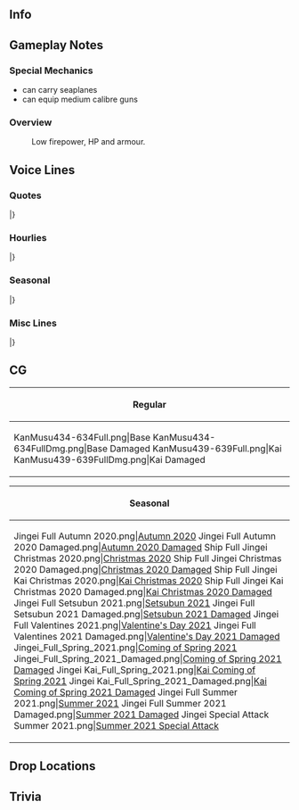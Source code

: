 ==Info==
{{KanmusuInfo|ID=434-634}}
{{KanmusuInfo|ID=439-639}}

==Gameplay Notes==
===Special Mechanics===
* can carry seaplanes
* can equip medium calibre guns

===Overview===

: Low firepower, HP and armour.

==Voice Lines==
===Quotes===
{{ShipquoteHeader}}
{{ShipquoteKai
|scenario = Introduction
|origin =私、迅鯨型潜水母艦一番艦、迅鯨と申します。提督、あなたに会えて、よかった。一緒に頑張って行きましょう。
|translation =My name is Jingei, and I am the 1st of the Jingei-class submarine tenders. Admiral, I'm glad to be able to meet you. Let's do our best together.
}}
{{ShipquoteKai|kai = true
|scenario = Introduction
|origin =迅鯨型潜水母艦一番艦、迅鯨、参ります。提督、私、あなたに会えて、本当によかった。今日も一緒に頑張って行きましょう。
|translation =1st of the Jingei-class submarine tenders, Jingei, reporting. Admiral, I'm truly glad to be able to meet you. Let's continue to do our best together. 
}}
{{ShipquoteKai
|scenario = Library
|origin =迅鯨型潜水母艦一番艦、迅鯨です。八八艦隊計画の流れの中で、生まれました。潜水戦隊の旗艦としてはもちろん、練習艦や輸送任務でも活躍しました。日本初の本格的な設計の潜水母艦。妹の長鯨ともども、どうぞよろしくお願いします。
|translation =I'm the 1st of the Jingei-class submarine tenders, Jingei. I was born as the Eight-Eight Fleet Plan progressed<ref>While the core of the Eight-Eight Fleet Plan was eight battleships and eight armored cruisers, the plan also involved smaller classes including submarines, which would be needed to attrit the USN in the event of war.</ref>. I served as flagship of submarine squadrons of course, but I also served as a training ship and performed transport missions. I was the first purpose-built Japanese submarine tender. My little sister Chougei and I are in your care.
}}
{{ShipquoteKai
|scenario = Secretary 1
|origin =提督、おはようございます。
|translation =Good morning, Admiral.
}}
{{ShipquoteKai
|scenario = Secretary 2
|origin =潜水艦たちのお世話は、お任せください。私、潜水隊の、母艦ですから。
|translation =Please let me tend to the submarines. I am the sub squads' tender, after all.
}}
{{ShipquoteKai
|scenario = Secretary 3
|origin =あ、提督！偶然に…あぁ、いえ、こちらこそ誤解して。一緒に行きましょう、えへへ…本当に、偶然？
|translation =Ah, Admiral! What a coincidence... ah, no, I was just mistaken. Let's go. Ehehe... Was it really just a coincidence...?
}}
{{ShipquoteKai|kai = true
|scenario = Secretary 3
|origin =提督、本当はね、私、ずっと前から…いえ、何でもありません。忘れちゃいました！
|translation =Admiral, to be honest, I've always wondered... no, it's nothing. Just forget I said that!
}}
{{ShipquoteKai
|scenario = Idle
|origin =提督？え？他の艦のところに？うん。ううん、いえ、任務ですもの。仕方がないわ。ん…私のこと、好きって言ったのに…
|translation =Admiral? Eh? You need to go see other ships? Okay. Oh, no no, it's your duty. You don't have a choice. Yeah... even though you said you loved me...
}}
{{ShipquoteKai
|scenario = Secretary Married
|origin =この気持ちは…焼きもち? ううん、そんなことない。別に私は…！私は、潜水母艦だから。それだけ！
|translation =Is this feeling... jealousy? No, it can't be. I'm not really...! I'm a submarine tender. That's all!
}}
{{ShipquoteKai
|scenario = Wedding
|origin =提督、私、ずっと前から、好きだったの。私、あなたに会えて、本当によかった。好き、です。
|translation =Admiral, I've loved you, for the longest time. I'm truly glad to have been able to meet you. I love you.
}}
{{ShipquoteKai
|scenario = Looking At Scores
|origin =情報は大切です。私が、お持ちしますね。
|translation =Information is valuable. I will get it for you.
}}
{{ShipquoteKai
|scenario = Joining A Fleet
|origin =潜水母艦、迅鯨、抜錨します。皆さん、よろしくお願いします。
|translation =Submarine tender, Jingei, setting sail. It's a pleasure working with you all.
}}
{{ShipquoteKai
|scenario = Equipment 1
|origin =ありがとうございます、提督。
|translation =Thank you very much, Admiral.
}}
{{ShipquoteKai|kai = true
|scenario = Equipment 1
|origin =ありがとう、提督。うふふん。
|translation =Thanks, Admiral. Ufufun.
}}
{{ShipquoteKai
|scenario = Equipment 2
|origin =嬉しい。あなたに会えて、よかった。
|translation =I'm glad. I'm glad I met you.
}}
{{ShipquoteKai
|scenario = Equipment 3
|origin =よかったですね。
|translation =Isn't this great?
}}
{{ShipquoteKai
|scenario = Supply
|origin =あの子たちも、喜びます。
|translation =Those girls will be pleased as well.
}}
{{ShipquoteKai
|scenario = Docking Minor
|origin =お風呂、先にいただきます。
|translation =I'll be bathing first.
}}
{{ShipquoteKai
|scenario = Docking Major
|origin =少し体調が優れなくて…ごめんなさい。
|translation =I'm a little under the weather... sorry.
}}
{{ShipquoteKai
|scenario = Construction
|origin =新造艦ですね。ようこそ、艦隊に。
|translation =It's a new ship. Welcome to the fleet.
}}
{{ShipquoteKai
|scenario = Returning From Sortie
|origin =皆さん、お疲れさまでした。
|translation =Good work, everyone.
}}
{{ShipquoteKai
|scenario = Starting A Sortie
|origin =はい、提督、私、行けます。潜水母艦、迅鯨、出港です。
|translation =Yes, Admiral, I can go. Submarine tender, Jingei, leaving port.
}}
{{ShipquoteKai
|scenario = Battle Start
|origin =あれは、敵！皆さん、気を付けて。戦闘用意、お願いします。
|translation =That must be the enemy! Be careful, everyone. Please prepare for combat.
}}
{{ShipquoteKai
|scenario = Attack
|origin =やめなさい！
|translation =Stop it!
}}
{{ShipquoteKai
|scenario = Air Battle/Daytime Spotting/Night Battle Attack
|origin =許せない。
|translation =I won't let you.
}}
{{ShipquoteKai|kai = true
|scenario = Air Battle/Daytime Spotting/Night Battle Attack
|origin =大嫌い！
|translation =I hate you!
}}
{{ShipquoteKai
|scenario = Night Battle
|origin =夜は、危ないかも。皆さん、気を付けて。
|translation =Night, might be dangerous. Be careful, everyone.
}}
{{ShipquoteKai
|scenario = MVP
|origin =お役に立てて、よかったです。また、何かあったら、言ってください。
|translation =I'm glad I was of service. Let me know if anything else comes up.
}}
{{ShipquoteKai
|scenario = Minor Damage 1
|origin =ひゃぁ！
|translation =Hyaa!
}}
{{ShipquoteKai
|scenario = Minor Damage 2
|origin =やめて。やめなさい！
|translation =Stop. Stop it!
}}
{{ShipquoteKai
|scenario = Major Damage
|origin =何するんですか？信じられない、もう！
|translation =What are you doing? I can't believe this, jeez!
}}
{{ShipquoteKai
|scenario = Sunk
|origin =私も、ここで沈むんですね。さよなら、提督。
|translation =So I'm sinking here too. Farewell, Admiral.
}}
|}
<references/>
{{clear}}

===Hourlies===
{{ShipquoteHeader|type = hourly}}
{{ShipquoteKai|kai = true
|scenario = 00:00
|origin =今日は私が、提督の秘書艦を担当しますね。今、日付が変わったところです。よろしくお願いします。
|translation =Today I will be serving as your secretary. A new day has just begun. It's a pleasure to work with you.
}}
{{ShipquoteKai|kai = true
|scenario = 01:00
|origin =マルヒトマルマルです。静か、ですね。お茶入れましょうか？
|translation =It's 0100 hours. It's quiet, isn't it? Would you like some some tea?
}}
{{ShipquoteKai|kai = true
|scenario = 02:00
|origin =マルフタマルマルです。お茶、ここに置きますね。羊羹も切りました。糖分取ると、頭が回りますよね。
|translation =It's 0200 hours. I'll leave the tea here. I also cut some red bean jelly. It'll be easier to think once you have some sugar.
}}
{{ShipquoteKai|kai = true
|scenario = 03:00
|origin =マルサンマルマルです。この時間は、ここもとても静かですね。
|translation =It's 0300 hours. It's also quiet around here at this hour.
}}
{{ShipquoteKai|kai = true
|scenario = 04:00
|origin =マルヨンマルマルです。ふ～ん。もうすぐ朝。提督、お茶を入れ直しますね。日本茶でいいですか？
|translation =It's 0400 hours. Nnnnnnnngh. It's almost morning. I'll make some more tea, Admiral. Is Japanese tea alright?
}}
{{ShipquoteKai|kai = true
|scenario = 05:00
|origin =マルゴーマルマルです。夜が明けますね。提督、おはようございます。
|translation =It's 0500 hours. The sun is rising. Good morning, Admiral.
}}
{{ShipquoteKai|kai = true
|scenario = 06:00
|origin =マルロクマルマル。艦隊に総員起こし、かけますね。皆さん、朝です。起きてください。総員起こし。おはようございます。
|translation =0600 hours. I'll go wake the fleet. It's morning, everyone. Please wake up. All hands, assemble! Good morning.
}}
{{ShipquoteKai|kai = true
|scenario = 07:00
|origin =マルナナマルマルです。提督、朝食の準備、できました。麦飯に、新鮮の卵、油揚げのお味噌汁と、大根のお漬物。あと、今日はアジの開きも手に入ったんです。どうぞ召し上がれ！お代わりも遠慮しないで、おっしゃってくださいね。
|translation =It's 0700 hours. Admiral, I've finished preparing breakfast. Barley rice, fresh eggs, miso soup with fried tofu, and pickled daikon. Please help yourself! Also, I managed to get my hands on some dried horse mackerel today. Please let me know if you'd like seconds.
}}
{{ShipquoteKai|kai = true
|scenario = 08:00
|origin =マルハチマルマルです。提督、食後のお茶はいかがですか？はい、お持ちしますね。どうぞ。
|translation =It's 0800 hours. Admiral, would you like some tea after your meal? Alright, I'll bring you some. Please enjoy.
}}
{{ShipquoteKai|kai = true
|scenario = 09:00
|origin =マルキュマルマルです。あら、由良さん！おはようございます。由良さんも元気そうですね。
|translation =It's 0900 hours. Oh my, Yura! Good morning. You look well too, Yura.
}}
{{ShipquoteKai|kai = true
|scenario = 10:00
|origin =ヒトマルマルマルです。由良さん、今は水雷戦隊を？そうですか。やはり軽巡はそうですよね、分かります。皆さんのご活躍を、お祈りしています。
|translation =It's 1000 hours. Yura, you'll be going with the torpedo squadrons now? I see. That's how it is for light cruisers, I understand. I wish you all success.<ref>Captain Sato Shiro was reassigned from Jingei to Yura, where he was her last captain.</ref>
}}
{{ShipquoteKai|kai = true
|scenario = 11:00
|origin =ヒトヒトマルマ、あっ、間宮さん！おはようございます。アジの開き、ありがとうございました。美味しかったです。えぅ？あの時のお礼？いいんです、そんなの。いえ、本当にありがとう。提督も喜んでいました。
|translation =It's 110- ah, Mamiya! Good morning. Thank you for the dried horse mackerel. It was delicious. Eh? It's thanks for back then<ref>Jingei went on a search-and-rescue mission for Mamiya after she was torpedoed, and towed her until smaller ships arrived to help.</ref>? It's fine, really. No really, thank you. The Admiral enjoyed it too.
}}
{{ShipquoteKai|kai = true
|scenario = 12:00
|origin =ヒトフタマルマルです。提督、お昼にしましょう？こちらにおむすびをご用意しました。これがお塩、これは梅干し、こちらは豪華に鮭です。さぁ、召し上がってください！沢庵もありますよ。
|translation =It's 1200 hours. Shall we have lunch, Admiral? I've prepared some rice balls. These are salt, these are dried plums, and here is some salmon as an indulgence. Please, eat up! I also have pickled radish. 
}}
{{ShipquoteKai|kai = true
|scenario = 13:00
|origin =ヒトサンマルマルです。提督、お昼は十分でした？そうですか、よかった。食後のお茶、こちらにご用意しますね。午後も頑張りましょう！
|translation =It's 1300 hours. Was lunch satisfying, Admiral? That's good then. I'll prepare the post-meal tea. Let's work hard for the rest of the day!
}}
{{ShipquoteKai|kai = true
|scenario = 14:00
|origin =ヒトヨンマルマルです。そうですね、そんなに新しい船ではないので、最新の装備はあまり…すみません、提督。
|translation =It's 1400 hours. Right, I'm not a very new ship, so the latest equipment would be... sorry, Admiral.
}}
{{ShipquoteKai|kai = true
|scenario = 15:00
|origin =ヒトゴーマルマルです。長鯨にも、会えると思います、きっと。あの子、意外と頑丈だし。
|translation =It's 1500 hours. You'll be able to meet Chougei too, I'm sure of it. She's surprisingly tough, that girl.
}}
{{ShipquoteKai|kai = true
|scenario = 16:00
|origin =ヒトロクマルマルです。そうですね。内地で練習艦を務めたこともありました。
|translation =It's 1600 hours. That's true. I also served as a training ship in the home islands.
}}
{{ShipquoteKai|kai = true
|scenario = 17:00
|origin =ヒトナナマルマルです。提督、見てください、夕日。奇麗。夕日はどこで見ても、心を奪われますね、本当に…あっ、いけない、夕食の準備をしないと！
|translation =It's 1700 hours. Admiral, please look at that sunset. It's beautiful. Sunsets have a way of stealing your heart, no matter where you're watching them from... ah, oh no, I need to prepare dinner!
}}
{{ShipquoteKai|kai = true
|scenario = 18:00
|origin =ヒトハチマルマルです。提督、夕食のご用意、進めています。少しお待ちいただけますか？お酒はどうされますか？今日はビール？分かりました。お持ちしますね。
|translation =It's 1800 hours. Admiral, I'm in the middle of making dinner. Would you mind waiting a little longer? Would you like anything to drink? Beer today? Understood. I'll go fetch it.
}}
{{ShipquoteKai|kai = true
|scenario = 19:00
|origin =ヒトキュウマルマルです。さぁ、夕食のご用意ができました。今日の献立は、金目が手に入ったので、煮つけにしてみました。炊き立ての麦飯、豆腐とほうれん草のお味噌汁、蕪のお漬物も、どうぞ。
|translation =It's 1900 hours. Alright, I've finished preparing dinner. For today's course, I managed to get my hands on goldeneye snapper, so I tried simmering it in soy sauce. We have fresh barley rice, miso soup with tofu and spinach, and pickled turnips. Please enjoy.
}}
{{ShipquoteKai|kai = true
|scenario = 20:00
|origin =フタマルマルマルです。提督、お代わりはどうですか？はい、了解です。少し少な目、ですね。
|translation =It's 2000 hours. Would you like seconds, Admiral? Yes, roger that. A little less this time, right?
}}
{{ShipquoteKai|kai = true
|scenario = 21:00
|origin =フタヒトマルマルです。提督、お茶を入れますね。みかんもどうですか？こちら、佐世保のみかんなんです。
|translation =It's 2100 hours. I'll pour you some more tea, Admiral. Would you also like some oranges? These are from Sasebo<ref>Jingei was stationed in Sasebo for most of the war.</ref>.
}}
{{ShipquoteKai|kai = true
|scenario = 22:00
|origin =フタフタマルマルです。提督、今日もお疲れさまでした。少し先に、お休みになってください。残った書類の片づけは、私がやっておきますね。
|translation =It's 2200 hours. Thanks for your hard work again today, Admiral. Please go ahead and rest first. I'll handle the remaining documents for you.
}}
{{ShipquoteKai|kai = true
|scenario = 23:00
|origin =フタサンマルマ、あっ、提督？このお茶、提督が入れてくださったんですか？ありがとう！いただきます。
|translation =It's 230- ah, Admiral? You prepared this tea for me? Thanks, I'll enjoy it!
}}
|}
<references/>
{{clear}}

===Seasonal===
{{SeasonalHeaderOld}}
{{SeasonalQuote
|scenario = [[Seasonal/Autumn_2020|Autumn 2020]]
|origin = 	由良さん、この浴衣、素敵ですね。…えぇ、私も？いいのかしら。えぇ、提督、そ、そうですか？じゃあ、待っていてください……ん、どうでしょう？本当？
|translation =	Yura, that yukata looks lovely on you... Eh, I should wear one too? I wonder if I should. Eh, Admiral, y-you think so too? Alright then, just give me a minute... Hmm, how do I look? Really?
|audio = Jingei_Autumn_2020_Secretary_1.mp3
|notes = Secretary 1
}}
{{SeasonalQuote
|scenario = [[Seasonal/Autumn_2020|Autumn 2020]]
|origin = 提督、夏を乗り越えて、秋です。鎮守府秋祭り、一緒に行き…うわぁ！えぇ、潜水艦のみんなさん？えぇ、私？いえ、私は提督と…提督！提督〜！
|translation =	Admiral, we've gotten through summer and reached autumn. Would you like to come with me to the Naval Base Autumn Fes-... Whoa! Eh, submarines? Eh, you want me to? No, I'm going with the Ad-... Admiral! Admiiiiiraaaal!
|audio = Jingei_Autumn_2020_Secretary_2.mp3
|notes = Secretary 2
}}
{{SeasonalQuote
|scenario = [[Seasonal/Late_Autumn_2020|Late Autumn 2020]]
|origin = 大鯨さん、おめでとうございます。鯨の、新しい時代が始まるのですね？私も応援してます。頑張ってください。
|translation =	Taigei, congratulations. A new era for whales has begun, hasn't it? I'll support you too. Do your best.
|audio = Jingei_Late_Autumn_2020_Secretary_3.mp3
|notes = Secretary 3
}}
{{SeasonalQuote
|scenario = [[Seasonal/Late_Autumn_2020|Late Autumn 2020]]
|origin = 夜は…夜は、この格好ではもう少し寒いかしら……提督？あぁ…あの、ありがとうございます。気をつけて、迅鯨、参ります。
|translation =	It's... it's getting a bit cold to be dressed like this at night... Admiral? Ah... Umm, thank you very much. I'll head out with care.
|audio = Jingei_Late_Autumn_2020_Night_Battle.mp3
|notes = Night Battle
}}
{{SeasonalQuote
|scenario = [[Seasonal/Christmas_2020|Christmas 2020]]
|origin = 提督、私もクリスマスケーキ焼いてみたんです。見よう見まねの部分もあるんですか、いかがでしょうか？…美味しい？良かった。来年もまた、挑戦しますね？
|translation =	Admiral, I tried baking a Christmas cake. I learned by watching the others but how is it? ...It's good? That's great. I'll try making another one next year alright?
|audio = Jingei_Christmas_2020_Secretary_1.mp3
|notes = 
}}
{{SeasonalQuote
|scenario = [[Seasonal/End_of_Year_2020|End of Year 2020]]
|origin =  潜水艦隊、年末大掃除です。さあ、今年の大掃除は、今年のうちに。潜水艦のみんなさん、拭き掃除をお願いしてもいいですか？終わったら、お茶にしましょう。 
|translation =	It's the submarine fleet's year-end spring clean. Now, spring cleaning needs to be finished before the year ends. Can I leave the scrubbing to all you submarines? Once you're done we can have some tea. 
|audio = Jingei_Year_End_2020_Secretary_1.mp3
|notes = 
}}
{{SeasonalQuote
|scenario = [[Seasonal/Setsubun_2021|Setsubun 2021]]
|origin = 提督、おまたせしました。さあ、行きましょう。
|translation =	Admiral, thanks for waiting. Now, let's go.
|audio = Jingei_Setsubun_2021_Secretary_1.mp3
|notes = Secretary 1
}}
{{SeasonalQuote
|scenario = [[Seasonal/Setsubun_2021|Setsubun 2021]]
|origin = この季節は、節分、そしてバレンタインですね？提督、甘いものは好きですか？
|translation =	Setsubun and Valentine's day are around this time of year, aren't they? Admiral, do you like sweet things?
|audio = Jingei_Setsubun_2021_Secretary_2.mp3
|notes = Secretary 2
}}
{{SeasonalQuote
|scenario = [[Seasonal/Setsubun_2021|Setsubun 2021]]
|origin = あぁ、提督。えぇ？後ろに気をつけてって…？まさか。いえ、誰もいませんよ。えぇ？海防艦の子達が？まさか。提督、なにかの見間違いでは？さあ、行きましょう。
|translation =	Ah, Admiral. Huh? "Watch your back"...? Oh you. No, I don't see anyone. Huh? The coastal defense boat girls? They wouldn't. Admiral, are you seeing things? Come on, let's go.
|audio = Jingei_Setsubun_2021_Secretary_3.mp3
|notes = Secretary 3
}}
{{SeasonalQuote
|scenario = [[Seasonal/Valentine's_Day_2021|Valentine's Day 2021]]
|origin = 準備、良し。…潜水艦や、海防艦たちもいない。よーし〜。提督、おまたせしました。さあ、行きましょう。
|translation = I'm all ready... The submarines and coastal defense ships aren't around either. Grrreat~. Admiral, thanks for waiting. Well, let's get going.
|audio = Jingei_Valentines_2021_Secretary_1.mp3
|notes = Secretary 1
}}
{{SeasonalQuote
|scenario = [[Seasonal/Valentine's_Day_2021|Valentine's Day 2021]]
|origin = 提督、節分も終わって、季節はバレンタインです。提督は甘いものは…好きですか？…そうですか。
|translation = Admiral, Setsubun is over and it's Valentine's now. Admiral... do you like sweet things? ...I see.
|audio = Jingei_Valentines_2021_Secretary_2.mp3
|notes = Secretary 2
}}
{{SeasonalQuote
|scenario = [[Seasonal/Valentine's_Day_2021|Valentine's Day 2021]]
|origin = 私、こう見えて、お料理は得意なんです。提督のために考えた、新しいレシピー、試してみよう。……ふうぅ、出来た。提督、食べてくれるかな？…喜んでくれるかな？
|translation = I'm pretty good at cooking if I do say so myself. I should try making this new recipe I thought up for the Admiral... Phew, it's done. I wonder if the Admiral will eat it? ...I wonder if he'll be happy?
|audio = Jingei_Valentines_2021_Secretary_3.mp3
|notes = Secretary 3
}}
{{SeasonalQuote
|scenario = [[Seasonal/White_Day_2021|White Day2021]]
|origin =えぇ？私のチョコレート美味しかった？…て、提督、ちゃんと食べてくれたんだ。ありがとう、提督。このお返しも、大事にいただきます。良かった。 
|translation =	Huh? My chocolates were delicious? ...Ad-admiral, so you did savour them. Thank you, Admiral. I'll savour this return gift, too. I'm glad. 
|audio = Jingei_White_Day_2021_Secretary_1.mp3
|notes =
}}
{{SeasonalQuote
|scenario = [[Seasonal/Coming_of_Spring_2021|Coming of Spring 2021]]
|origin =春、気持ちいいですね。そうだ、このお仕事終わったら、潜水艦隊でお花見しましょう。提督、いかがですか？あはぁ、良かった。私ご馳走作りますね。 
|translation =	Spring feels really nice. I know, why don't we have a cherry blossom viewing with the submarine fleet after we're done with this job? Admiral, what do you think? Aha, great. I'll make a feast, alright? 
|audio = Jingei_Spring_2021_Secretary_1.mp3
|notes =
}}
{{SeasonalQuote
|scenario = [[Seasonal/Eighth_Anniversary|8th Anniversary]]
|origin = 提督、おめでとうございます。艦隊は、八周年を迎えたそうです。私も、二年目となりました。私、お祝いでご馳走を作りますね？待っていて。
|translation =	Admiral, congratulations. It appears that the fleet is celebrating its 8th Anniversary. It's my 2nd year here. I'll go make a feast to celebrate, alright? Please wait.
|audio = Jingei_8th Anniversary_Secretary_1.mp3
|notes = 
}}
|}<references/>

{{clear}}

===Misc Lines===
{{SeasonalHeaderOld}}
{{SeasonalQuote
|scenario = [[Summer 2020 Event]]
|origin = 迅鯨隊、戦場海域に到達しました。これより、友軍を援護します。みんなさん、行きましょう！ 
|translation =	The Jingei Squadron has arrived on the battlefield. We will now support the friendly fleet. Everyone, let's go! 
|audio = Ship_Voice_Jingei_Rainy-Summer_2020_Event_Friend_Fleet_1.mp3
|notes = Friend Fleet 1
}}
|}
<references/>
{{clear}}

==CG==
{| class="mw-collapsible mw-collapsed wikitable" style="width: 100%;"
!Regular
|-
|<gallery>
KanMusu434-634Full.png|Base
KanMusu434-634FullDmg.png|Base Damaged
KanMusu439-639Full.png|Kai
KanMusu439-639FullDmg.png|Kai Damaged
</gallery>
|}

{| class="mw-collapsible mw-collapsed wikitable" style="width: 100%;"
!Seasonal
|-
|<gallery>
Jingei Full Autumn 2020.png|[[Seasonal/Autumn_2020|Autumn 2020]]
Jingei Full Autumn 2020 Damaged.png|[[Seasonal/Autumn_2020|Autumn 2020 Damaged]]
Ship Full Jingei Christmas 2020.png|[[Seasonal/Christmas_2020|Christmas 2020]]
Ship Full Jingei Christmas 2020 Damaged.png|[[Seasonal/Christmas_2020|Christmas 2020 Damaged]]
Ship Full Jingei Kai Christmas 2020.png|[[Seasonal/Christmas_2020|Kai Christmas 2020]]
Ship Full Jingei Kai Christmas 2020 Damaged.png|[[Seasonal/Christmas_2020|Kai Christmas 2020 Damaged]]
Jingei Full Setsubun 2021.png|[[Seasonal/Setsubun_2021|Setsubun 2021]]
Jingei Full Setsubun 2021 Damaged.png|[[Seasonal/Setsubun_2021|Setsubun 2021 Damaged]]
Jingei Full Valentines 2021.png|[[Seasonal/Valentine's_Day_2021|Valentine's Day 2021]]
Jingei Full Valentines 2021 Damaged.png|[[Seasonal/Valentine's_Day_2021|Valentine's Day 2021 Damaged]]
Jingei_Full_Spring_2021.png|[[Seasonal/Coming_of_Spring_2021|Coming of Spring 2021]]
Jingei_Full_Spring_2021_Damaged.png|[[Seasonal/Coming_of_Spring_2021|Coming of Spring 2021 Damaged]]
Jingei Kai_Full_Spring_2021.png|[[Seasonal/Coming_of_Spring_2021|Kai Coming of Spring 2021]]
Jingei Kai_Full_Spring_2021_Damaged.png|[[Seasonal/Coming_of_Spring_2021|Kai Coming of Spring 2021 Damaged]]
Jingei Full Summer 2021.png|[[Seasonal/Summer_2021|Summer 2021]]
Jingei Full Summer 2021 Damaged.png|[[Seasonal/Summer_2021|Summer 2021 Damaged]]
Jingei Special Attack Summer 2021.png|[[Seasonal/Summer_2021|Summer 2021 Special Attack]]
</gallery>
|}

==Drop Locations==

==Trivia==

{{Shiplist}}